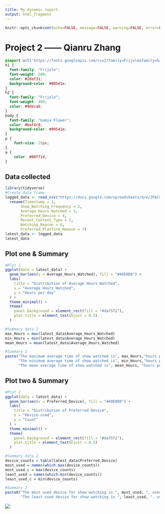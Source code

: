 ---
title: My dynamic report
output: html_fragment
---

```{r setup, include=FALSE}
knitr::opts_chunk$set(echo=FALSE, message=FALSE, warning=FALSE, error=FALSE)

```
# Project 2 —— Qianru Zhang

```{css}
@import url('https://fonts.googleapis.com/css2?family=Frijole&family=Gamja+Flower&display=swap');
h1 {
  font-family: "Frijole";
  font-weight: 500;
  color: #20af31;
  background-color: #00541e;
}
h2 {
  font-family: "Frijole";
  font-weight: 400;
  color: #9deca6;
}
body {
  font-family: "Gamja Flower";
  color: #baf4c0;
  background-color: #00541e;
}
p {
    font-size: 25px;
}
a {
    color: #00ff1d;
}
```

## Data collected


```{r}
library(tidyverse)
#Create data frame
logged_data <- read_csv("https://docs.google.com/spreadsheets/d/e/2PACX-1vRpmmeFRIl3s5FC4I2eYuIagto6C4N40-ImnU8Up9qQs67rGHGXFOiTLtApqltKvxjUTPsQAjF08F6s/pub?output=csv") %>% 
  rename(Timestamp = 1, 
       Show_Watching_Frequency = 2, 
       Average_Hours_Watched = 3, 
       Preferred_Device = 4, 
       Recent_Content_Type = 5, 
       Watching_Reason = 6, 
       Preferred_Platform_Reason = 7)
latest_data <- logged_data
latest_data
```

## Plot one & Summary

```{r}
#Plot 1
ggplot(data = latest_data) +
  geom_bar(aes(y = Average_Hours_Watched), fill = "#40E0D0") +
  labs(
    title = "Distribution of Average Hours Watched",
    x = "Average Hours Watched",
    y = "Hours per day"
  ) +
  theme_minimal() +
  theme(
    panel.background = element_rect(fill = "#daf5f2"),
    plot.title = element_text(hjust = 0.5)
  )

#Summary data 1
max_Hours = max(latest_data$Average_Hours_Watched)
min_Hours = min(latest_data$Average_Hours_Watched)
mean_Hours = mean(latest_data$Average_Hours_Watched)

#Summary 1
paste("The maximum average time of show watched is", max_Hours,"hours per day.\n", 
      "The minimum average time of show watched is", min_Hours,"hours per day.\n", 
      "The mean average time of show watched is", mean_Hours, "hours per day.")
```
## Plot two & Summary

```{r}
#Plot 2
ggplot(data = latest_data) +
  geom_bar(aes(x = Preferred_Device), fill = "#40E0D0") +
  labs(
    title = "Distribution of Preferred Device",
    x = "Device used",
    y = "Count"
  ) +
  theme_minimal() +
  theme(
    panel.background = element_rect(fill = "#daf5f2"),
    plot.title = element_text(hjust = 0.5)
  )

#Summary data 2
device_counts = table(latest_data$Preferred_Device)
most_used = names(which.max(device_counts))
most_used_c = max(device_counts)
least_used = names(which.min(device_counts))
least_used_c = min(device_counts)

#Summary 2
paste0("The most used device for show watching is ", most_used, ", used by ", most_used_c, " people. \n",
       "The least used device for show watching is ", least_used, ", used by ", least_used_c, " people.")
```


![](https://c.tenor.com/-qBsG1HwR4oAAAAC/tenor.gif)
